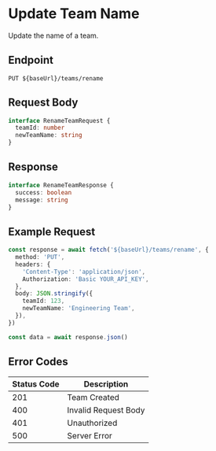# Update Team Name

Update the name of a team.

## Endpoint

```http
PUT ${baseUrl}/teams/rename
```

## Request Body

```typescript
interface RenameTeamRequest {
  teamId: number
  newTeamName: string
}
```

## Response

```typescript
interface RenameTeamResponse {
  success: boolean
  message: string
}
```

## Example Request

```typescript
const response = await fetch('${baseUrl}/teams/rename', {
  method: 'PUT',
  headers: {
    'Content-Type': 'application/json',
    Authorization: 'Basic YOUR_API_KEY',
  },
  body: JSON.stringify({
    teamId: 123,
    newTeamName: 'Engineering Team',
  }),
})

const data = await response.json()
```

## Error Codes

| Status Code | Description          |
| ----------- | -------------------- |
| 201         | Team Created         |
| 400         | Invalid Request Body |
| 401         | Unauthorized         |
| 500         | Server Error         |
